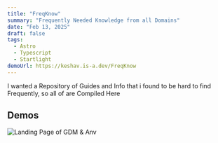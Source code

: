 ```yaml
---
title: "FreqKnow"
summary: "Frequently Needed Knowledge from all Domains"
date: "Feb 13, 2025"
draft: false
tags:
  - Astro
  - Typescript
  - Startlight
demoUrl: https://keshav.is-a.dev/FreqKnow
---
```



I wanted a Repository of Guides and Info that i found to be hard to find Frequently, so all of are Compiled Here

## Demos

<div>
  <Image src={demoArticle} alt="Landing Page of GDM & Anv" class="w-full" />
</div>

